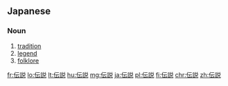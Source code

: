 ==Japanese==
{{ja-kanjitab|でん|せつ|yomi=on}}

===Noun===
{{ja-noun|でんせつ}}

# [[tradition]]
# [[legend]]
# [[folklore]]

[[fr:伝説]]
[[lo:伝説]]
[[lt:伝説]]
[[hu:伝説]]
[[mg:伝説]]
[[ja:伝説]]
[[pl:伝説]]
[[fi:伝説]]
[[chr:伝説]]
[[zh:伝説]]